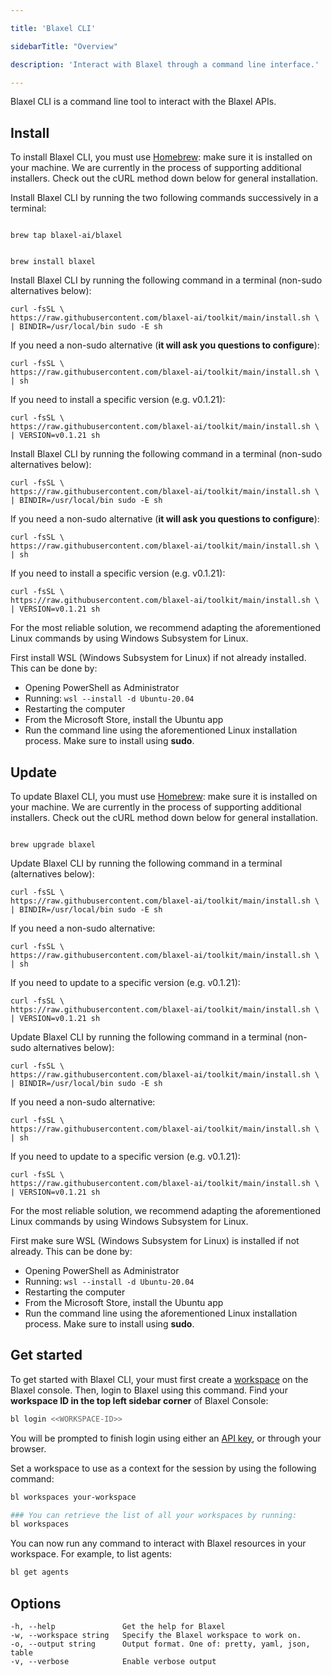 ```yaml
---

title: 'Blaxel CLI'

sidebarTitle: "Overview"

description: 'Interact with Blaxel through a command line interface.'

---
```


Blaxel CLI is a command line tool to interact with the Blaxel APIs.

## Install

<AccordionGroup>

<Accordion title="Install on Mac" icon="apple">

<Warning>To install Blaxel CLI, you must use [Homebrew](https://brew.sh/): make sure it is installed on your machine. We are currently in the process of supporting additional installers. Check out the cURL method down below for general installation.</Warning>

Install Blaxel CLI by running the two following commands successively in a terminal:

```shell 

brew tap blaxel-ai/blaxel

```

```shell 

brew install blaxel

```

</Accordion>

<Accordion title="Install on Linux" icon="linux">

Install Blaxel CLI by running the following command in a terminal (non-sudo alternatives below):

```shell 
curl -fsSL \
https://raw.githubusercontent.com/blaxel-ai/toolkit/main/install.sh \
| BINDIR=/usr/local/bin sudo -E sh
```

If you need a non-sudo alternative (**it will ask you questions to configure**):

```shell 
curl -fsSL \
https://raw.githubusercontent.com/blaxel-ai/toolkit/main/install.sh \
| sh

```

If you need to install a specific version (e.g. v0.1.21):

```shell 
curl -fsSL \
https://raw.githubusercontent.com/blaxel-ai/toolkit/main/install.sh \
| VERSION=v0.1.21 sh
```

</Accordion>

<Accordion title="Install with cURL" icon="code">

Install Blaxel CLI by running the following command in a terminal (non-sudo alternatives below):

```shell 
curl -fsSL \
https://raw.githubusercontent.com/blaxel-ai/toolkit/main/install.sh \
| BINDIR=/usr/local/bin sudo -E sh
```

If you need a non-sudo alternative (**it will ask you questions to configure**):

```shell 
curl -fsSL \
https://raw.githubusercontent.com/blaxel-ai/toolkit/main/install.sh \
| sh

```

If you need to install a specific version (e.g. v0.1.21):

```shell 
curl -fsSL \
https://raw.githubusercontent.com/blaxel-ai/toolkit/main/install.sh \
| VERSION=v0.1.21 sh
```

</Accordion>

<Accordion title="Install on Windows" icon="windows">

For the most reliable solution, we recommend adapting the aforementioned Linux commands by using Windows Subsystem for Linux.

 

First install WSL (Windows Subsystem for Linux) if not already installed. This can be done by:

- Opening PowerShell as Administrator
- Running: `wsl --install -d Ubuntu-20.04`
- Restarting the computer
- From the Microsoft Store, install the Ubuntu app
- Run the command line using the aforementioned Linux installation process. Make sure to install using **sudo**.

</Accordion>

</AccordionGroup>

## Update

<AccordionGroup>
<Accordion title="Update on Mac" icon="apple">

<Warning>To update Blaxel CLI, you must use [Homebrew](https://brew.sh/): make sure it is installed on your machine. We are currently in the process of supporting additional installers. Check out the cURL method down below for general installation.</Warning>

```shell 

brew upgrade blaxel

```

</Accordion>

<Accordion title="Update on Linux" icon="linux">

Update Blaxel CLI by running the following command in a terminal (alternatives below):

```shell 
curl -fsSL \
https://raw.githubusercontent.com/blaxel-ai/toolkit/main/install.sh \
| BINDIR=/usr/local/bin sudo -E sh
```

If you need a non-sudo alternative:

```shell 
curl -fsSL \
https://raw.githubusercontent.com/blaxel-ai/toolkit/main/install.sh \
| sh

```

If you need to update to a specific version (e.g. v0.1.21):

```shell 
curl -fsSL \
https://raw.githubusercontent.com/blaxel-ai/toolkit/main/install.sh \
| VERSION=v0.1.21 sh
```

</Accordion>

<Accordion title="Update with cURL" icon="code">

Update Blaxel CLI by running the following command in a terminal (non-sudo alternatives below):

```shell 
curl -fsSL \
https://raw.githubusercontent.com/blaxel-ai/toolkit/main/install.sh \
| BINDIR=/usr/local/bin sudo -E sh
```

If you need a non-sudo alternative:

```shell 
curl -fsSL \
https://raw.githubusercontent.com/blaxel-ai/toolkit/main/install.sh \
| sh

```

If you need to update to a specific version (e.g. v0.1.21):

```shell 
curl -fsSL \
https://raw.githubusercontent.com/blaxel-ai/toolkit/main/install.sh \
| VERSION=v0.1.21 sh
```

</Accordion>

<Accordion title="Update on Windows" icon="windows">

For the most reliable solution, we recommend adapting the aforementioned Linux commands by using Windows Subsystem for Linux.

 

First make sure WSL (Windows Subsystem for Linux) is installed if not already. This can be done by:

- Opening PowerShell as Administrator
- Running: `wsl --install -d Ubuntu-20.04`
- Restarting the computer
- From the Microsoft Store, install the Ubuntu app
- Run the command line using the aforementioned Linux installation process. Make sure to install using **sudo**.

</Accordion>

</AccordionGroup>

## Get started

To get started with Blaxel CLI, your must first create a [workspace](../Security/Workspace-access-control) on the Blaxel console. Then, login to Blaxel using this command. Find your **workspace ID in the top left sidebar corner** of Blaxel Console:

```bash
bl login <<WORKSPACE-ID>>
```

You will be prompted to finish login using either an [API key](../Security/Access-tokens), or through your browser.

Set a workspace to use as a context for the session by using the following command:

```bash
bl workspaces your-workspace

### You can retrieve the list of all your workspaces by running:
bl workspaces
```

You can now run any command to interact with Blaxel resources in your workspace. For example, to list agents:

```bash
bl get agents
```

## **Options**

```
-h, --help               Get the help for Blaxel
-w, --workspace string   Specify the Blaxel workspace to work on.
-o, --output string      Output format. One of: pretty, yaml, json, table
-v, --verbose            Enable verbose output
```